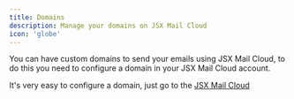 ```yaml
---
title: Domains
description: Manage your domains on JSX Mail Cloud
icon: 'globe'
---
```


You can have custom domains to send your emails using JSX Mail Cloud, to do this you need to configure a domain in your JSX Mail Cloud account.

It's very easy to configure a domain, just go to the [JSX Mail Cloud](https://jsxmail.org/cloud/app/domains)
